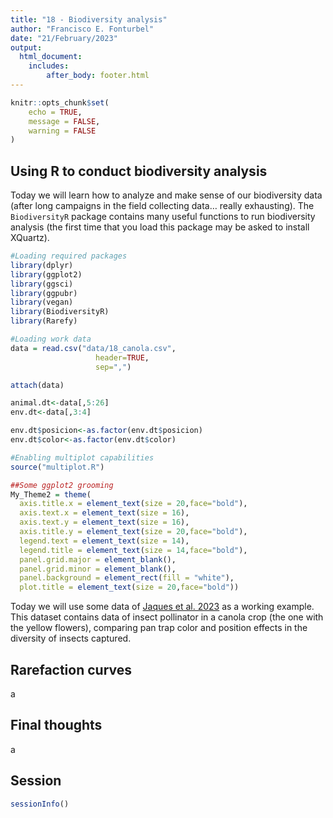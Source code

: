 ```yaml
---
title: "18 - Biodiversity analysis"
author: "Francisco E. Fonturbel"
date: "21/February/2023"
output: 
  html_document:
    includes:
        after_body: footer.html
---
```


```r
knitr::opts_chunk$set(
	echo = TRUE,
	message = FALSE,
	warning = FALSE
)
```

## Using R to conduct biodiversity analysis

Today we will learn how to analyze and make sense of our biodiversity data (after long campaigns in the field collecting data... really exhausting). The `BiodiversityR` package contains many useful functions to run biodiversity analysis (the first time that you load this package may be asked to install XQuartz).


```r
#Loading required packages
library(dplyr)
library(ggplot2)
library(ggsci)
library(ggpubr)
library(vegan)
library(BiodiversityR)
library(Rarefy)

#Loading work data
data = read.csv("data/18_canola.csv",
                   header=TRUE,
                   sep=",")

attach(data)

animal.dt<-data[,5:26]
env.dt<-data[,3:4]

env.dt$posicion<-as.factor(env.dt$posicion)
env.dt$color<-as.factor(env.dt$color)
```

```r
#Enabling multiplot capabilities
source("multiplot.R")

##Some ggplot2 grooming
My_Theme2 = theme(
  axis.title.x = element_text(size = 20,face="bold"),
  axis.text.x = element_text(size = 16),
  axis.text.y = element_text(size = 16),
  axis.title.y = element_text(size = 20,face="bold"),
  legend.text = element_text(size = 14),
  legend.title = element_text(size = 14,face="bold"),
  panel.grid.major = element_blank(),
  panel.grid.minor = element_blank(),
  panel.background = element_rect(fill = "white"),
  plot.title = element_text(size = 20,face="bold"))
```

Today we will use some data of [Jaques et al. 2023](https://www.mdpi.com/2073-4395/13/2/552) as a working example. This dataset contains data of insect pollinator in a canola crop (the one with the yellow flowers), comparing pan trap color and position effects in the diversity of insects captured.

## Rarefaction curves

a

## Final thoughts

a


## Session

```r
sessionInfo()
```